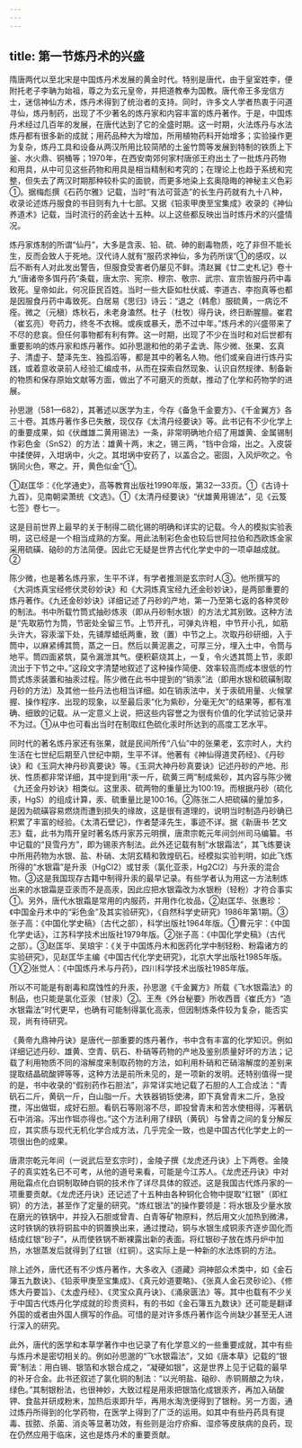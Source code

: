 ```yaml
---
---
---
```

title: 第一节炼丹术的兴盛
---



隋唐两代以至北宋是中国炼丹术发展的黄金时代。特别是唐代，由于皇室姓李，便附托老子李聃为始祖，尊之为玄元皇帝，并把道教奉为国教。唐代帝王多宠信方士，迷信神仙方术，炼丹术得到了统治者的支持。同时，许多文人学者热衷于问道寻仙，炼丹制药，出现了不少著名的炼丹家和内容丰富的炼丹著作。于是，中国炼丹术经过几百年的发展，在唐代达到了它的全盛时期。这一时期，火法炼丹与水法炼丹都有很多新的成就；用药品种大为增加，所用植物药料开始增多；实验操作更为复杂，炼丹工具和设备从两汉所用比较简陋的土釜竹筒等发展到特制的铁质上下釜、水火鼎、铜桶等；1970年，在西安南郊何家村唐邠王府出土了一批炼丹药物和用具，从中可见这些药物和用具是相当精制和考究的；在理论上也趋于系统和完整，但失去了两汉时期那种较朴实的面貌，而更多地染上玄奥隐晦的神秘主义色彩①。据梅彪撰《石药尔雅》记载，当时“有法可营造”的长生丹药就有九十八种，收录论述炼丹服食的书目则有九十七部。又据《铅汞甲庚至宝集成》收录的《神仙养道术》记载，当时流行的药金达十五种。以上这些都反映出当时炼丹术的兴盛情况。

炼丹家炼制的所谓“仙丹”，大多是含汞、铅、硫、砷的剧毒物质，吃了非但不能长生，反而会致人于死地。汉代诗人就有“服药求神仙，多为药所误”①的感叹，以后不断有人对此发出警告，但服食受害者仍屡见不鲜。清赵翼《廿二史札记》卷十九“唐诸帝多饵丹药”条载，唐太宗、宪宗、穆宗、敬宗、武宗、宣宗皆服丹药中毒致死。皇帝如此，何况臣民百姓。当时一些大臣如杜伏威、李道古、李抱真等也都是因服食丹药中毒致死。白居易《思归》诗云：“退之（韩愈）服硫黄，一病讫不痊。微之（元稹）炼秋石，未老身溘然。杜子（杜牧）得丹诀，终日断腥膻。崔君（崔玄亮）夸药力，终冬不衣棉。或疾或暴夭，悉不过中年。”炼丹术的兴盛带来了不尽的悲哀。但任何事物都有利有弊。这一时期，出现了不少在当时和对后世都有重要影响的炼丹家和炼丹著作。如孙思邈和他的弟子孟诜、陈少微、张果、玄真子、清虚子、楚泽先生、独孤滔等，都是其中的著名人物。他们或亲自进行炼丹实践，或着意收录前人经验汇编成书，从而在探索自然现象、认识自然规律、制备新的物质和保存原始文献等方面，做出了不可磨灭的贡献，推动了化学和药物学的进展。

孙思邈（581—682），其著述以医学为主，今存《备急千金要方》、《千金翼方》各三十卷。其炼丹著作多已失散，现仅存《太清丹经要诀》等。此书记有不少化学上的重要成果，如《伏雌雄二黄用锡法》一条，非常明确地介绍了用雄黄、金属锡制作彩色金（SnS2）的方法：雄黄十两，末之，锡三两，“铛中合熔，出之。入皮袋中揉使碎，入坩埚中，火之。其坩埚中安药了，以盖合之。密固，入风炉吹之。令锅同火色，寒之。开，黄色似金”①。

①赵匡华：《化学通史》，高等教育出版社1990年版，第32—33页。①《古诗十九首》，见南朝梁萧统《文选》。①《太清丹经要诀》“伏雄黄用锡法”，见《云笈七签》卷七一。

这是目前世界上最早的关于制得二硫化锡的明确和详实的记载。今人的模拟实验表明，这已经是一个相当成熟的方案。用此法制彩色金也较后世阿拉伯和西欧炼金家采用硫磺、硇砂的方法简便。因此它无疑是世界古代化学史中的一项卓越成就。②

陈少微，也是著名炼丹家，生平不详，有学者推测是玄宗时人③。他所撰写的《大洞炼真宝经修伏灵砂妙诀》和《大洞炼真宝经九还金砂妙诀》，是两部重要的炼丹著作。《九还金砂妙诀》详细记述了丹砂的产地，第一乃至第七返的各种灵砂的制法。书中所载竹筒式抽砂炼汞（即从丹砂制水银）的方法尤其别致。这种方法是“先取筋竹为筒，节密处全留三节。上节开孔，可弹丸许粗，中节开小孔，如筋头许大，容汞溜下处，先铺厚蜡纸两重，致（置）中节之上。次取丹砂研细，入于筒中，以麻紧缚其筒，蒸之一日。然后以黄泥裹之，可厚三分，埋入土中，令筒与地平。筒四面紧筑，莫令漏泄其气。便积薪烧其上，一复，令火透其筒上节，汞即流出于下节之中。”这段文字清楚地叙述了这种操作简便、效率较高而成本很低的竹筒式炼汞装置和抽汞过程。陈少微在此书中提到的“销汞”法（即用水银和硫磺制取丹砂的方法）及其他一些丹法也相当详细。如在销汞法中，关于汞硫用量、火候掌握、操作程序、出现的现象，以至最后汞“化为紫砂，分毫无欠”的结果等，都有准确、细致的记载。从一定意义上说，把这些内容誉之为很有价值的化学试验记录并不为过。①从中也可看出当时在制取红色硫化汞时所达到的高度工艺水平。

同时代的著名炼丹家还有张果，就是民间所传“八仙”中的张果老，玄宗时人，大约生活在七世纪后期至八世纪中期，生平不详。他著有《神仙得道灵药经》、《丹砂诀》和《玉洞大神丹砂真要诀》等。《玉洞大神丹砂真要诀》记述丹砂的产地、形状、性质都非常详细，其中提到用“汞一斤，硫黄三两”制成紫砂，其内容与陈少微《九还金丹妙诀》相类似。这里汞、硫两物的重量比为100∶19。而根据丹砂（硫化汞，HgS）的组成计算，汞、硫重量比是100∶16。②陈张二人把硫磺的量加多，是因为硫磺容易燃烧而遭到损失的缘故，这是很有道理的，说明当时制造丹砂确已积累了丰富的经验。《太清石壁记》，作者楚泽先生，事迹不详。据《新唐书·艺文志》载，此书为隋开皇时著名炼丹家苏元明撰，唐肃宗乾元年间剑州司马编纂。书中记载的“艮雪丹方”，即为锡汞齐制法。此外还记载有制“水银霜法”，其飞炼要诀中所用药物为水银、盐、朴硝、太阴玄精和敦煌矾石。经模拟实验判明，如此飞炼所得的“水银霜”是升汞（HgCl2）或甘汞（氯化亚汞，Hg2Cl2）与升汞的混合物。③这是我国现存古籍中制得升汞的最早记录。有些学者认为用这一方法制炼出来的水银霜是亚汞而不是高汞，因此应把水银霜改为水银粉（轻粉）才符合事实①。另外，唐代水银霜是常用的内服药，并用作化妆品，②赵匡华、张惠珍：《中国金丹术中的“彩色金”及其实验研究》，《自然科学史研究》1986年第1期。③张子高：《中国化学史稿》（古代之部），科学出版社1964年版。①曹元宇：《中国化学史话》，江苏科学技术出版社1979年版。②张子高：《中国化学史稿》（古代之部）。③赵匡华、吴琅宇：《关于中国炼丹木和医药化学中制轻粉、粉霜诸方的实验研究》，见赵匡华主编《中国古代化学史研究》，北京大学出版社1985年版。①②张觉人：《中国炼丹术与丹药》，四川科学技术出版社1985年版。

所以不可能是有剧毒和腐蚀性的升汞，孙思邈《千金翼方》所载《飞水银霜法》的制品，也只能是氯化亚汞（甘汞）②。王焘《外台秘要》所收西晋《崔氏方》“造水银霜法”时代更早，也确有可能制得氯化高汞，但因制炼条件较为复杂，能否实现，尚有待研究。

《黄帝九鼎神丹诀》是唐代一部重要的炼丹著作，书中含有丰富的化学知识。例如详细记述丹砂、雄黄、空青、矾石、朴硝等药物的产地及鉴别质量好坏的方法；记载了利用物质不同的溶解度来制取药物的方法，如利用朴硝和芒硝溶解度的差别来提取结晶硫酸钾等等，这种方法是前所未见的，是一项新的发明。还特别值得一提的是，书中收录的“假别药作石胆法”，非常详实地记载了石胆的人工合成法：“青矾石二斤，黄矾一斤，白山脂一斤。大铁器销铄使沸，即下真曾青末二斤，急投搅，泻出做铤，成好石胆。看矾石等刚溶不尽，即投曾青末和苦水使相得，泻著矾石中消溶。泻出作铤亦得也。”这个方法利用了绿矾（黄矾）与曾青之间的复分解反应，其实质与现代无机化学合成方法，几乎完全一致，也是中国古代化学史上的一项很出色的成果。

唐肃宗乾元年间（一说武后至玄宗时），金陵子撰《龙虎还丹诀》上下两卷。金陵子的真实姓名已不可考，从他的道号来看，可能是今江苏人。《龙虎还丹诀》中对用砒霜点化白铜制取砷白铜的技术作了详尽具体的叙述。这是我国古代炼丹家的一项重要贡献。《龙虎还丹诀》还记述了十五种由各种铜化合物中提取“红银”（即红铜）的方法，甚至作了定量的研究。“炼红银法”的操作要领是：将水银及少量水放在磨光的铁锅中，并投入石胆或曾青、白青等矿物原料，然后用文火加热到微沸，这时铁锅的铁将铜盐中的铜置换出来，通过搅动，铜与水银生成铜汞齐逐步固化而结成红银“砂子”，从而使铁锅不断裸露出新的表面。将红银砂子放在炼丹炉中加热，水银蒸发后就得到了红银（红铜）。这实际上是一种新的水法炼铜的方法。

除上述外，唐代还有不少炼丹著作，大多收入《道藏》洞神部众术类中，如《金石簿五九数诀》、《铅汞甲庚至宝集成》、《真元妙道要略》、《张真人金石灵砂论》、《修炼大丹要旨》、《太虚丹经》、《灵宝众真丹诀》、《涌泉匮法》等。其中也载有不少关于中国古代炼丹化学成就的珍贵资料，有的书如《金石簿五九数诀》还可能是翻译外国的或者由外国人撰写的作品。可惜的是对许多炼丹著作迄今尚缺少甚至无人进行深入的研究。

此外，唐代的医学和本草学著作中也记录了有化学意义的一些重要成就，其中有些与炼丹术是密切相关的。例如孙思邈的“飞水银霜法”，又如《唐本草》记载的“银膏”制法：用白锡、银箔和水银合成之，“凝硬如银”，这是世界上见于记载的最早的补牙合金。此书还叙述了氯化铜的制法：“以光明盐、硇砂、赤铜屑酿之为块，绿色。”其制银粉法，也很神妙，大致过程是用汞把银箔化成银汞齐，再加入硝酸钾、食盐并研成粉末，加热后汞即升华，再用水淘洗便得到了银粉。另一方面，通过炼丹所得到的化学药物，在医学上得到了广泛的运用。如其中有些丹药具有提毒、拔脓、杀菌、消炎等显著功效，有些则是治疗疥癣、湿疹等皮肤病的良药，现在仍然应用于临床，这也是炼丹术的重要贡献。